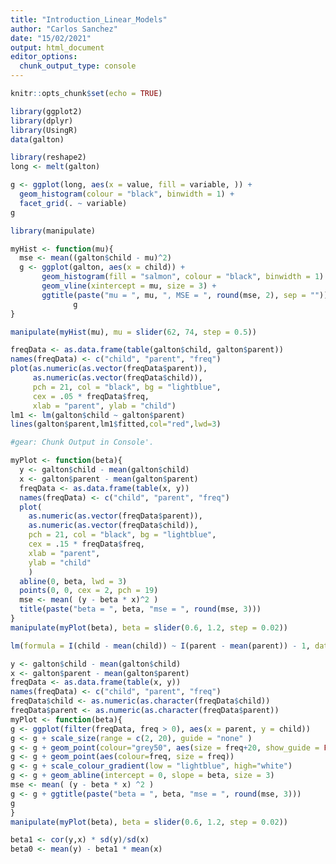 ```yaml
---
title: "Introduction_Linear_Models"
author: "Carlos Sanchez"
date: "15/02/2021"
output: html_document
editor_options: 
  chunk_output_type: console
---
```


```r
knitr::opts_chunk$set(echo = TRUE)
```

```r
library(ggplot2)
library(dplyr)
library(UsingR)
data(galton)
```


```r
library(reshape2)
long <- melt(galton)

```


```r
g <- ggplot(long, aes(x = value, fill = variable, )) +
  geom_histogram(colour = "black", binwidth = 1) +
  facet_grid(. ~ variable)
g
```


```r
library(manipulate)

myHist <- function(mu){
  mse <- mean((galton$child - mu)^2)
  g <- ggplot(galton, aes(x = child)) + 
       geom_histogram(fill = "salmon", colour = "black", binwidth = 1) +
       geom_vline(xintercept = mu, size = 3) +
       ggtitle(paste("mu = ", mu, ", MSE = ", round(mse, 2), sep = ""))
              g
}

manipulate(myHist(mu), mu = slider(62, 74, step = 0.5))
```


```r

freqData <- as.data.frame(table(galton$child, galton$parent))
names(freqData) <- c("child", "parent", "freq")
plot(as.numeric(as.vector(freqData$parent)), 
     as.numeric(as.vector(freqData$child)),
     pch = 21, col = "black", bg = "lightblue",
     cex = .05 * freqData$freq, 
     xlab = "parent", ylab = "child")
lm1 <- lm(galton$child ~ galton$parent)
lines(galton$parent,lm1$fitted,col="red",lwd=3)
```


```r
#gear: Chunk Output in Console'.

myPlot <- function(beta){
  y <- galton$child - mean(galton$child)
  x <- galton$parent - mean(galton$parent)
  freqData <- as.data.frame(table(x, y))
  names(freqData) <- c("child", "parent", "freq")
  plot(
    as.numeric(as.vector(freqData$parent)), 
    as.numeric(as.vector(freqData$child)),
    pch = 21, col = "black", bg = "lightblue",
    cex = .15 * freqData$freq, 
    xlab = "parent", 
    ylab = "child"
    )
  abline(0, beta, lwd = 3)
  points(0, 0, cex = 2, pch = 19)
  mse <- mean( (y - beta * x)^2 )
  title(paste("beta = ", beta, "mse = ", round(mse, 3)))
}
manipulate(myPlot(beta), beta = slider(0.6, 1.2, step = 0.02))

```


```r
lm(formula = I(child - mean(child)) ~ I(parent - mean(parent)) - 1, data = galton)   # -1 to remove the y intercept since it's centered

```


```r
y <- galton$child - mean(galton$child)
x <- galton$parent - mean(galton$parent)
freqData <- as.data.frame(table(x, y))
names(freqData) <- c("child", "parent", "freq")
freqData$child <- as.numeric(as.character(freqData$child))
freqData$parent <- as.numeric(as.character(freqData$parent))
myPlot <- function(beta){
g <- ggplot(filter(freqData, freq > 0), aes(x = parent, y = child))
g <- g + scale_size(range = c(2, 20), guide = "none" )
g <- g + geom_point(colour="grey50", aes(size = freq+20, show_guide = FALSE))
g <- g + geom_point(aes(colour=freq, size = freq))
g <- g + scale_colour_gradient(low = "lightblue", high="white")
g <- g + geom_abline(intercept = 0, slope = beta, size = 3)
mse <- mean( (y - beta * x) ^2 )
g <- g + ggtitle(paste("beta = ", beta, "mse = ", round(mse, 3)))
g
}
manipulate(myPlot(beta), beta = slider(0.6, 1.2, step = 0.02))

```


```r
beta1 <- cor(y,x) * sd(y)/sd(x)
beta0 <- mean(y) - beta1 * mean(x)
```

